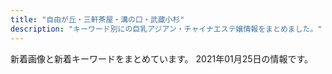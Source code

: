 ```yaml
---
title: "自由が丘・三軒茶屋・溝の口・武蔵小杉"
description: "キーワード別にの巨乳アジアン・チャイナエステ嬢情報をまとめました。"
---
```


新着画像と新着キーワードをまとめています。
2021年01月25日の情報です。

<DmmAffiliateIns />
<KeywordTable
  shops={
    [
    {
        "keywords": {},
        "img_links": [
            "http://www.es-flower.link/sp/images/news.jpg",
            "http://www.es-flower.link/images/int2.png",
            "http://www.es-flower.link/images/mobile.jpg",
            "http://www.es-flower.link/images/rec2.jpg",
            "http://www.es-flower.link/sp/images/sys3.jpg",
            "http://www.es-flower.link/images/head.jpg",
            "http://www.es-flower.link/sp/menu/staff.jpg",
            "http://www.es-flower.link/images/staff_t.jpg",
            "http://www.es-flower.link/sp/images/5.jpg",
            "http://www.es-flower.link/sp/img/huyumi1.jpg",
            "http://www.es-flower.link/images/int1.png",
            "http://www.es-flower.link/sp/images/6.jpg",
            "http://www.es-flower.link/images/3.jpg",
            "http://www.es-flower.link/sp/images/4.jpg",
            "http://www.es-flower.link/images/6.jpg",
            "http://www.es-flower.link/images/sys.png",
            "http://www.es-flower.link/sp/img/arisa1.jpg",
            "http://www.es-flower.link/sp/images/int1.jpg",
            "http://www.es-flower.link/sp/images/ac1.jpg",
            "http://www.es-flower.link/sp/img/koyuki1.jpg",
            "http://www.es-flower.link/images/rec1.png",
            "http://www.es-flower.link/sp/images/head.png",
            "http://www.es-flower.link/sp/images/sisu.jpg",
            "http://www.es-flower.link/img/yume1.jpg",
            "http://www.es-flower.link/images/sm.jpg",
            "http://www.es-flower.link/sp/images/2.jpg",
            "http://www.es-flower.link/img/koyuki1.jpg",
            "http://www.es-flower.link/img/huyumi1.jpg",
            "http://www.es-flower.link/sp/menu/top.jpg",
            "http://www.es-flower.link/images/1.jpg",
            "http://www.es-flower.link/sp/images/interior_t.jpg",
            "http://www.es-flower.link/images/info.jpg",
            "http://www.es-flower.link/sp/images/sys2.jpg",
            "http://www.es-flower.link/images/5.jpg",
            "http://www.es-flower.link/sp/menu/interior.jpg",
            "http://www.es-flower.link/sp/images/sys1.jpg",
            "http://www.es-flower.link/images/4.jpg",
            "http://www.es-flower.link/images/ta.jpg",
            "http://www.es-flower.link/sp/images/3.jpg",
            "http://www.es-flower.link/sp/images/rec3.jpg",
            "http://www.es-flower.link/sp/images/newsb.png",
            "http://www.es-flower.link/sp/images/staff_t.jpg",
            "http://www.es-flower.link/sp/images/time.jpg",
            "http://www.es-flower.link/sp/img/nene1.jpg",
            "http://www.es-flower.link/sp/images/rec1.jpg",
            "http://www.es-flower.link/sp/images/pc.jpg",
            "http://www.es-flower.link/images/2.jpg",
            "http://www.es-flower.link/img/mizuki1.jpg",
            "http://www.es-flower.link/sp/images/footer.jpg",
            "http://www.es-flower.link/sp/images/top.jpg",
            "http://www.es-flower.link/images/interior_t.jpg",
            "http://www.es-flower.link/img/nene1.jpg",
            "http://www.es-flower.link/images/news.jpg",
            "http://www.es-flower.link/sp/images/1.jpg",
            "http://www.es-flower.link/sp/images/int2.jpg",
            "http://www.es-flower.link/img/arisa1.jpg",
            "http://www.es-flower.link/sp/images/sisu_t.jpg",
            "http://www.es-flower.link/sp/images/rec2.jpg",
            "http://www.es-flower.link/sp/images/tel.jpg",
            "http://www.es-flower.link/sp/img/yume1.jpg",
            "http://www.es-flower.link/sp/img/mizuki1.jpg"
        ],
        "name": "\u6625\u306e\u604b",
        "url": "http://www.es-flower.link/",
        "station": "\u81ea\u7531\u304c\u4e18\u99c5\u5317\u53e3"
    },
    {
        "station": "\u99d2\u6ca2\u5927\u5b66\u99c5\u99d2\u6ca2\u516c\u5712\u53e3",
        "url": "http://treat-msg.com/",
        "name": "\u5b89\u5fc3\u5802",
        "img_links": [
            "http://treat-msg.com/staff/miyo/01mb.jpg",
            "http://treat-msg.com/staff/rumi/01mb.jpg",
            "http://treat-msg.com/img/access/road5.jpg",
            "http://treat-msg.com/img/foot.png",
            "http://treat-msg.com/pic/corona.jpg",
            "http://treat-msg.com/img/access/road2.jpg",
            "http://treat-msg.com/staff/noa/01mb.jpg",
            "http://treat-msg.com/img/access/road6.jpg",
            "http://treat-msg.com/staff/miyo/01.jpg",
            "http://treat-msg.com/staff/chinatu/01mb.jpg",
            "http://treat-msg.com/staff/saki/01.jpg",
            "http://treat-msg.com/staff/saki/01mb.jpg",
            "http://treat-msg.com/staff/mei/01.jpg",
            "http://treat-msg.com/staff/kaori/01.jpg",
            "http://treat-msg.com/img/access/road3.jpg",
            "http://treat-msg.com/img/access/roaddm.png",
            "http://treat-msg.com/staff/kaori/01mb.jpg",
            "http://treat-msg.com/staff/rumi/01.jpg",
            "http://treat-msg.com/img/mainft.jpg",
            "http://treat-msg.com/img/access/road1.jpg",
            "http://treat-msg.com/img/access/road4.jpg",
            "http://treat-msg.com/img/ttl_staff.jpg",
            "http://treat-msg.com/staff/riri/01.jpg",
            "http://treat-msg.com/img/shop/msg.png",
            "http://treat-msg.com/img/mainhd.jpg",
            "http://treat-msg.com/staff/mei/01mb.jpg",
            "http://treat-msg.com/staff/noa/01.jpg",
            "http://treat-msg.com/staff/riri/01mb.jpg",
            "http://treat-msg.com/staff/chinatu/01.jpg",
            "http://treat-msg.com/img/head.png"
        ],
        "keywords": {}
    },
    {
        "img_links": [
            "https://fy.uouono.com/wp-content/themes/este/img/top-img01a.png",
            "https://fy.uouono.com/wp-content/uploads/2020/10/09uiyharumo.jpg",
            "https://fy.uouono.com/wp-content/themes/este/img/1.jpg",
            "https://fy.uouono.com/wp-content/uploads/2020/12/1foryou.jpg",
            "https://fy.uouono.com/wp-content/themes/este/img/top-img01.png",
            "https://fy.uouono.com/wp-content/themes/este/img/tel_footer.png",
            "https://fy.uouono.com/wp-content/uploads/2019/12/00harumo.jpg",
            "https://fy.uouono.com/wp-content/uploads/2020/12/09foryou.jpg",
            "https://fy.uouono.com/wp-content/themes/este/img/top-img01b.png",
            "https://fy.uouono.com/wp-content/uploads/2020/10/ff-foryou.jpg",
            "https://fy.uouono.com/wp-content/uploads/2020/01/90897tyrdfforyou.jpg",
            "https://fy.uouono.com/wp-content/uploads/2019/06/asayou.jpg",
            "https://fy.uouono.com/wp-content/themes/este/img/3.jpg",
            "https://fy.uouono.com/wp-content/uploads/2019/06/098765easforyou.jpg",
            "https://fy.uouono.com/wp-content/uploads/2020/10/21349876harumo.jpg",
            "https://fy.uouono.com/wp-content/themes/este/img/top-img02.png",
            "https://fy.uouono.com/wp-content/themes/este/img/call.png",
            "https://fy.uouono.com/wp-content/uploads/2019/04/11foryou.jpg",
            "https://fy.uouono.com/wp-content/themes/este/img/tel_header.png",
            "https://fy.uouono.com/wp-content/uploads/2019/06/oijhg9876rforyou.jpg",
            "https://fy.uouono.com/wp-content/uploads/2020/12/11foryou.jpg",
            "https://fy.uouono.com/wp-content/themes/este/img/top-img04.png",
            "https://fy.uouono.com/wp-content/uploads/2021/01/0897foryou.jpg",
            "https://fy.uouono.com/wp-content/uploads/2019/06/098765resdaxfforyou.jpg",
            "https://fy.uouono.com/wp-content/themes/este/img/4.jpg",
            "https://fy.uouono.com/wp-content/uploads/2020/01/diouygforyou.jpg",
            "https://fy.uouono.com/wp-content/themes/este/img/2.jpg"
        ],
        "keywords": {
            "E": 12,
            "D": 38
        },
        "url": "https://fy.uouono.com",
        "station": "\u4e8c\u5b50\u7389\u5ddd\u99c5",
        "name": "For You"
    },
    {
        "name": "\u30bd\u30a4\u30eb",
        "station": "\u4e0a\u91ce\u6bdb\u99c5",
        "img_links": [
            "http://relaxation-soil.net/images/1s.jpg",
            "http://relaxation-soil.net/photo/mini-rie2.jpg",
            "http://relaxation-soil.net/photo/rie1.jpg",
            "http://relaxation-soil.net/images/saikai.png",
            "http://relaxation-soil.net/photo/yuyu4.jpg",
            "http://relaxation-soil.net/photo/mini-rie1.jpg",
            "http://relaxation-soil.net/photo/mini-newgirl3.jpg",
            "http://relaxation-soil.net/photo/mini-yuyu3.jpg",
            "http://relaxation-soil.net/photo/anna1.jpg",
            "http://relaxation-soil.net/photo/mini-anna1.jpg",
            "http://relaxation-soil.net/photo/mini-anna3.jpg",
            "http://relaxation-soil.net/photo/mini-newgirl1.jpg",
            "http://relaxation-soil.net/photo/mini-newgirl2.jpg",
            "http://relaxation-soil.net/photo/mini-yuyu4.jpg",
            "http://relaxation-soil.net/images/1.jpg"
        ],
        "keywords": {},
        "url": "http://relaxation-soil.net/"
    },
    {
        "station": "\u5b66\u82b8\u5927\u5b66\u99c5\u6771\u53e3",
        "url": "http://in-esthe.com/you/",
        "name": "\u60a0",
        "keywords": {},
        "img_links": [
            "http://in-esthe.com/you/images/r-2.jpg",
            "http://in-esthe.com/you/images/p-7.jpg",
            "http://in-esthe.com/you/images/p-10.jpg",
            "http://in-esthe.com/you/images/botton.jpg",
            "http://in-esthe.com/you/images/fla.jpg",
            "http://in-esthe.com/you/images/mo.png",
            "http://in-esthe.com/you/images/p-0.jpg",
            "http://in-esthe.com/you/images/r-1.jpg",
            "http://in-esthe.com/you/images/p-11.jpg",
            "http://in-esthe.com/you/images/p-3.jpg",
            "http://in-esthe.com/you/images/p-5.jpg",
            "http://cdn.dino-es.com/images/logo/468x60DinoEs.png",
            "http://in-esthe.com/you/images/p-8.jpg",
            "http://in-esthe.com/you/images/p-9.jpg",
            "http://in-esthe.com/you/images/p-4.jpg"
        ]
    },
    {
        "url": "http://annex-jp.info/",
        "name": "\u305f\u3093\u307d\u307d",
        "keywords": {},
        "img_links": [
            "http://annex-jp.info/images/yoho.jpg",
            "http://annex-jp.info/images/riri.jpg",
            "http://www.annex-jp.info/i/img/yoho.jpg",
            "http://www.annex-jp.info/i/img/riri.jpg",
            "http://www.annex-jp.info/i/img/nana.jpg",
            "http://annex-jp.info/images/kp-info.jpg",
            "http://annex-jp.info/images/sayuri.jpg",
            "http://www.annex-jp.info/i/img/sayuri.jpg",
            "http://www.annex-jp.info/i/img/mari.jpg",
            "http://annex-jp.info/images/nana.jpg",
            "http://annex-jp.info/images/mayumi.jpg",
            "http://www.annex-jp.info/i/img/mayumi.jpg",
            "http://annex-jp.info/images/info.png",
            "http://annex-jp.info/images/mari.jpg"
        ],
        "station": "\u81ea\u7531\u304c\u4e18\u99c5\u5317\u53e3"
    },
    {
        "keywords": {},
        "name": "\u30b9\u30de\u30a4\u30eb",
        "img_links": [
            "http://yourroom.net/photo/mini-maho1.jpg",
            "http://yourroom.net/photo/yui1.jpg",
            "http://yourroom.net/images/saikai.png",
            "http://yourroom.net/photo/mini-yui2.jpg",
            "http://yourroom.net/photo/mini-yuki1.jpg",
            "http://yourroom.net/photo/mini-yuki2.jpg",
            "http://yourroom.net/photo/mini-yui1.jpg",
            "http://yourroom.net/photo/yuki1.jpg",
            "http://yourroom.net/photo/maho1.jpg",
            "http://yourroom.net/images/1.jpg",
            "http://yourroom.net/images/1s.jpg"
        ],
        "station": "\u7b49\u3005\u529b\u99c5",
        "url": "http://yourroom.net/"
    },
    {
        "url": "http://www.hanaikada.masg.info/",
        "keywords": {
            "\u30bb\u30af\u30b7\u30fc": 1,
            "\u80f8": 1
        },
        "name": "\u82b1\u7b4f -\u306f\u306a\u3044\u304b\u3060-",
        "img_links": [
            "http://www.hanaikada.masg.info/images/nav-006.png",
            "http://www.hanaikada.masg.info/photo_news/upimg/108215f82f974a7fed_2.jpg",
            "http://www.hanaikada.masg.info/images/top02-left.png",
            "http://www.hanaikada.masg.info/images/nav-004.png",
            "http://www.hanaikada.masg.info/images/top01.png",
            "http://www.hanaikada.masg.info/files/005.jpg",
            "http://www.hanaikada.masg.info/images/tel.png",
            "http://www.hanaikada.masg.info/images/top003.png",
            "http://www.hanaikada.masg.info/photo_news/upimg/108215f82f974a7fed_0.jpg",
            "http://www.hanaikada.masg.info/photo_news/upimg/919615fe051ff3aebe_0.jpg",
            "http://www.hanaikada.masg.info/photo_news/upimg/5633360052e85766ed_0.jpg",
            "http://www.hanaikada.masg.info/files/007.jpg",
            "http://www.hanaikada.masg.info/images/osusume01.png",
            "http://www.hanaikada.masg.info/images/nav-002.png",
            "http://www.hanaikada.masg.info/files/002.jpg",
            "http://www.hanaikada.masg.info/files/009.jpg",
            "http://www.hanaikada.masg.info/files/003.jpg",
            "http://www.hanaikada.masg.info/files/004.jpg",
            "http://www.hanaikada.masg.info/files/001.jpg",
            "http://www.hanaikada.masg.info/photo_news/upimg/795065ff41f22a3d42_0.jpg",
            "http://www.hanaikada.masg.info/photo_news/upimg/108215f82f974a7fed_1.jpg",
            "http://www.hanaikada.masg.info/images/nav-005.png",
            "http://www.hanaikada.masg.info/images/nav-003.png",
            "http://www.hanaikada.masg.info/files/008.jpg",
            "http://www.hanaikada.masg.info/images/nav-001.png",
            "http://www.hanaikada.masg.info/photo_news/upimg/196915fd72c6a20b48_0.jpg"
        ],
        "station": "\u4e8c\u5b50\u7389\u5ddd\u99c5\u897f\u53e3"
    },
    {
        "url": "http://www.wqiowaz.site/",
        "img_links": [
            "http://www.wqiowaz.site/picture/m-top003.jpg",
            "http://www.wqiowaz.site/uploads/200629/1-200629103142X4.jpg",
            "http://www.wqiowaz.site/uploads/200630/1-200630094K4325.jpg",
            "http://www.wqiowaz.site/uploads/201008/1-20100Q5541T55.jpg",
            "http://www.wqiowaz.site/uploads/201008/1-20100Q55522V7.jpg",
            "http://www.wqiowaz.site/uploads/201008/1-20100Q5550EL.jpg",
            "http://www.wqiowaz.site/uploads/200914/1-20091416442NT.jpg",
            "http://www.wqiowaz.site/uploads/201008/1-20100Q55403531.jpg",
            "http://www.wqiowaz.site/uploads/200914/1-200914164443K1.jpg",
            "http://www.wqiowaz.site/uploads/200629/1-200629103104120.jpg",
            "http://www.wqiowaz.site/picture/call.png",
            "http://www.wqiowaz.site/uploads/200630/1-200630094H5294.jpg",
            "http://www.wqiowaz.site/picture/m-top004.jpg",
            "http://www.wqiowaz.site/picture/foot01.jpg",
            "http://www.wqiowaz.site/picture/m-head01.jpg",
            "http://www.wqiowaz.site/picture/cam-01.jpg",
            "http://www.wqiowaz.site/uploads/200629/1-200629103204442.jpg"
        ],
        "station": "\u7528\u8cc0\u99c5\u6771\u53e3",
        "name": "Sweet",
        "keywords": {
            "86": 1,
            "D": 3,
            "84": 2,
            "F": 4,
            "94": 4
        }
    },
    {
        "name": "\u685c",
        "img_links": [
            "http://www.sakura.esraku.com/files/008.jpg",
            "http://www.sakura.esraku.com/files/009.jpg",
            "http://www.sakura.esraku.com/files/001.jpg",
            "http://www.sakura.esraku.com/photo_news/upimg/192295fbde78dddd71_0.jpg",
            "http://www.sakura.esraku.com/files/002.jpg",
            "http://www.sakura.esraku.com/files/006.jpg",
            "http://www.sakura.esraku.com/images/lineyoyaku.jpg",
            "http://www.sakura.esraku.com/photo_news/upimg/282545f76dfd1996d7_0.jpg",
            "http://www.sakura.esraku.com/files/003.jpg",
            "http://www.sakura.esraku.com/images/mobile.jpg",
            "http://www.sakura.esraku.com/files/004.jpg",
            "http://www.sakura.esraku.com/images/top.png",
            "http://www.sakura.esraku.com/images/s_staff.jpg",
            "http://www.sakura.esraku.com/photo_news/upimg/921745f718627cc259_0.jpg",
            "http://www.sakura.esraku.com/photo_news/upimg/508775f63081046140_0.jpg",
            "http://www.sakura.esraku.com/files/007.jpg",
            "http://www.sakura.esraku.com/files/005.jpg",
            "http://www.sakura.esraku.com/photo_news/upimg/221315f853e86bfad8_0.jpg",
            "http://www.sakura.esraku.com/images/s_link.jpg"
        ],
        "url": "http://www.sakura.esraku.com/",
        "station": "\u90fd\u7acb\u5927\u5b66\u99c5",
        "keywords": {
            "87": 12,
            "\u30bb\u30af\u30b7\u30fc": 1,
            "C": 21,
            "D": 14
        }
    },
    {
        "keywords": {
            "C": 2
        },
        "url": "http://ms-shinraku.com/",
        "station": "\u5b66\u82b8\u5927\u5b66\u99c5\u6771\u53e3",
        "img_links": [
            "http://ms-shinraku.com/img/foot.png",
            "http://ms-shinraku.com/staff/yuki/01.jpg",
            "http://ms-shinraku.com/staff/momoka/01.jpg",
            "http://ms-shinraku.com/staff/mari/01.jpg",
            "http://ms-shinraku.com/img/ttl_staff.png",
            "http://ms-shinraku.com/pic/topimg2.jpg",
            "http://ms-shinraku.com/staff/ran/01.jpg",
            "http://ms-shinraku.com/staff/ayumi/01.jpg",
            "http://ms-shinraku.com/pic/head.jpg",
            "http://ms-shinraku.com/pic/topimg1.jpg",
            "http://ms-shinraku.com/staff/kanako/01.jpg",
            "http://ms-shinraku.com/i/files/homeimg.jpg"
        ],
        "name": "\u5fc3\u697d"
    },
    {
        "keywords": {
            "93": 1,
            "83": 3,
            "82": 4,
            "D": 13,
            "89": 1,
            "85": 4,
            "E": 11,
            "88": 2,
            "87": 10,
            "86": 6,
            "84": 2,
            "C": 9
        },
        "station": "\u4e8c\u5b50\u7389\u5ddd\u99c5\u897f\u53e3",
        "name": "\u697d\u3057\u3044",
        "img_links": [
            "http://tanoshii.jpn.mn/photos/sites/76/2020/12/2020120904441346.jpg",
            "http://tanoshii.jpn.mn/photos/sites/76/2020/08/2020082903370364.jpg",
            "http://tanoshii.jpn.mn/photos/sites/76/2020/02/2020022603284068.jpg",
            "http://tanoshii.jpn.mn/images/side_link.jpg",
            "http://tanoshii.jpn.mn/photos/sites/76/2020/05/2020051702012070.jpg",
            "http://tanoshii.jpn.mn/images/top.png",
            "http://tanoshii.jpn.mn/photos/sites/76/2020/07/2020071004330148.jpg",
            "http://tanoshii.jpn.mn/photos/sites/76/2020/12/202012240922577.jpg",
            "http://tanoshii.jpn.mn/photos/sites/76/2020/01/2020012603561216.jpg",
            "http://tanoshii.jpn.mn/photos/sites/76/2020/08/2020081201584255.jpg",
            "http://tanoshii.jpn.mn/photos/sites/76/2020/01/2020010206122496.jpg",
            "http://tanoshii.jpn.mn/photos/sites/76/2020/11/2020112407093420.jpg",
            "http://tanoshii.jpn.mn/photos/sites/76/2020/02/2020020601144618.jpg",
            "http://tanoshii.jpn.mn/photos/sites/76/2020/12/2020122205012857.jpg",
            "http://tanoshii.jpn.mn/photos/sites/76/2020/03/202003090333270.jpg",
            "http://tanoshii.jpn.mn/photos/sites/76/2020/06/2020061605184178.jpg",
            "http://tanoshii.jpn.mn/images/link_nav07.jpg",
            "http://tanoshii.jpn.mn/photos/sites/76/2021/01/2021011304145677.jpg",
            "http://tanoshii.jpn.mn/photos/sites/76/2020/09/2020093003412015.jpg",
            "http://tanoshii.jpn.mn/photos/sites/76/2020/11/2020110307113062.jpg",
            "http://tanoshii.jpn.mn/photos/sites/76/2019/12/2019121409131966.jpg",
            "http://tanoshii.jpn.mn/photos/sites/76/2020/12/2020120904423083.jpg",
            "http://tanoshii.jpn.mn/photos/sites/76/2020/06/2020061605184059.jpg",
            "http://tanoshii.jpn.mn/photos/sites/76/2020/12/2020122501502779.jpg",
            "http://tanoshii.jpn.mn/images/link_nav06.jpg",
            "http://tanoshii.jpn.mn/photos/sites/76/2020/05/2020052603000345.jpg",
            "http://tanoshii.jpn.mn/photos/sites/76/2020/03/2020032803325898.jpg",
            "http://tanoshii.jpn.mn/photos/sites/76/2020/01/2020012603560666.jpg",
            "http://tanoshii.jpn.mn/images/link_nav02.jpg",
            "http://tanoshii.jpn.mn/photos/sites/76/2020/11/2020111603281212.jpg",
            "http://tanoshii.jpn.mn/photos/sites/76/2020/09/2020090307211283.jpg",
            "http://tanoshii.jpn.mn/images/info1.jpg",
            "http://tanoshii.jpn.mn/images/link_nav01.jpg",
            "http://tanoshii.jpn.mn/images/link_nav03.jpg",
            "http://tanoshii.jpn.mn/images/side_tel.jpg",
            "http://tanoshii.jpn.mn/images/ico01.png",
            "http://tanoshii.jpn.mn/photos/sites/76/2020/09/2020092006290275.jpg",
            "http://tanoshii.jpn.mn/images/info3.jpg",
            "http://tanoshii.jpn.mn/photos/sites/76/2020/12/2020121807285563.jpg",
            "http://tanoshii.jpn.mn/photos/sites/76/2019/12/2019121409132234.jpg",
            "http://tanoshii.jpn.mn/photos/sites/76/2020/11/2020112902000038.jpg",
            "http://tanoshii.jpn.mn/photos/sites/76/2021/01/2021010305174759.jpg",
            "http://tanoshii.jpn.mn/images/side_mobile.jpg",
            "http://tanoshii.jpn.mn/photos/sites/76/2020/07/2020071004194210.jpg",
            "http://tanoshii.jpn.mn/images/info2.jpg",
            "http://tanoshii.jpn.mn/images/top_slider02.jpg",
            "http://tanoshii.jpn.mn/photos/sites/76/2020/12/2020120901212835.jpg",
            "http://tanoshii.jpn.mn/photos/sites/76/2020/06/2020060701410487.jpg",
            "http://tanoshii.jpn.mn/photos/sites/76/2019/12/201912280133413.jpg",
            "http://tanoshii.jpn.mn/photos/sites/76/2020/02/2020022603283463.jpg",
            "http://tanoshii.jpn.mn/photos/sites/76/2019/12/2019121409132141.jpg",
            "http://tanoshii.jpn.mn/photos/sites/76/2020/09/2020090803135392.jpg",
            "http://tanoshii.jpn.mn/images/sp_top.jpg",
            "http://tanoshii.jpn.mn/photos/sites/76/2020/04/2020041703571830.jpg",
            "http://tanoshii.jpn.mn/photos/sites/76/2020/01/2020012908322311.jpg",
            "http://tanoshii.jpn.mn/photos/sites/76/2019/12/2019121409132447.jpg",
            "http://tanoshii.jpn.mn/photos/sites/76/2019/12/2019122801334276.jpg",
            "http://tanoshii.jpn.mn/photos/sites/76/2020/05/2020051702011714.jpg",
            "http://tanoshii.jpn.mn/photos/sites/76/2020/12/202012060340027.jpg",
            "http://tanoshii.jpn.mn/photos/sites/76/2020/08/2020080507421162.jpg",
            "http://tanoshii.jpn.mn/photos/sites/76/2020/09/2020090800560727.jpg",
            "http://tanoshii.jpn.mn/photos/sites/76/2020/09/2020093003412655.jpg",
            "http://tanoshii.jpn.mn/photos/sites/76/2019/12/201912140913237.jpg",
            "http://tanoshii.jpn.mn/photos/sites/76/2020/01/2020011710434680.jpg",
            "http://tanoshii.jpn.mn/photos/sites/76/2021/01/2021011304151051.jpg",
            "http://tanoshii.jpn.mn/photos/sites/76/2020/10/2020102803545189.jpg",
            "http://tanoshii.jpn.mn/images/top_slider01.jpg",
            "http://tanoshii.jpn.mn/photos/sites/76/2020/01/2020011207465354.jpg",
            "http://tanoshii.jpn.mn/photos/sites/76/2020/04/2020040401245819.jpg",
            "http://tanoshii.jpn.mn/photos/sites/76/2019/12/2019121409132124.jpg",
            "http://tanoshii.jpn.mn/images/link_nav04.jpg",
            "http://tanoshii.jpn.mn/images/link_nav05.jpg",
            "http://tanoshii.jpn.mn/photos/sites/76/2020/10/2020101305315556.jpg"
        ],
        "url": "http://tanoshii.jpn.mn/"
    },
    {
        "name": "\u30d6\u30ea\u30ea\u30a2\u30f3\u30b9",
        "img_links": [
            "http://www.brilliance.mesthe.com/images/new3.png",
            "http://www.brilliance.mesthe.com/files/001.jpg",
            "http://www.brilliance.mesthe.com/files/002-03.jpg",
            "http://www.brilliance.mesthe.com/images/service.png",
            "http://www.brilliance.mesthe.com/images/shop/shop03.jpg",
            "http://www.brilliance.mesthe.com/images/zi_massage.png",
            "http://www.brilliance.mesthe.com/images/new1.png",
            "http://www.brilliance.mesthe.com/images/s1.jpg",
            "http://www.brilliance.mesthe.com/files/003-02.jpg",
            "http://www.brilliance.mesthe.com/images/shop/shop04.jpg",
            "http://www.brilliance.mesthe.com/files/001-03.jpg",
            "http://www.brilliance.mesthe.com/files/004.jpg",
            "http://www.brilliance.mesthe.com/images/zi_staff.png",
            "http://www.brilliance.mesthe.com/images/main_top.png",
            "http://www.brilliance.mesthe.com/images/tel.png",
            "http://www.brilliance.mesthe.com/files/003-03.jpg",
            "http://www.brilliance.mesthe.com/images/infotiao1.jpg",
            "http://www.brilliance.mesthe.com/files/004-02.jpg",
            "http://www.brilliance.mesthe.com/files/005.jpg",
            "http://www.brilliance.mesthe.com/images/pick.png",
            "http://www.brilliance.mesthe.com/images/shop/shop01.jpg",
            "http://www.brilliance.mesthe.com/images/maga.jpg",
            "http://www.brilliance.mesthe.com/files/002-02.jpg",
            "http://www.brilliance.mesthe.com/files/002.jpg",
            "http://www.brilliance.mesthe.com/images/shop/shop02.jpg",
            "http://www.brilliance.mesthe.com/images/s2.jpg",
            "http://www.brilliance.mesthe.com/files/005-02.jpg",
            "http://www.brilliance.mesthe.com/images/s3.jpg",
            "http://www.brilliance.mesthe.com/files/005-03.jpg",
            "http://www.brilliance.mesthe.com/files/004-03.jpg",
            "http://www.brilliance.mesthe.com/files/001-02.jpg",
            "http://www.brilliance.mesthe.com/files/003.jpg",
            "http://www.brilliance.mesthe.com/images/main_bottom.png",
            "http://www.brilliance.mesthe.com/images/xian.png"
        ],
        "keywords": {
            "C": 2,
            "85": 2,
            "87": 1,
            "86": 2,
            "D": 3
        },
        "station": "\u4e09\u8ed2\u8336\u5c4b\u99c5\u4e16\u7530\u8c37\u901a\u308a\u53e3",
        "url": "http://www.brilliance.mesthe.com/"
    },
    {
        "url": "http://kagayaki.jpn.cm/",
        "name": "\u661f\u306e\u8f1d\u304d",
        "img_links": [
            "http://kagayaki.jpn.cm/photos/sites/35/2016/11/1.jpg",
            "http://kagayaki.jpn.cm/images/girl-z1.jpg",
            "http://kagayaki.jpn.cm/images/room6.jpg",
            "http://kagayaki.jpn.cm/photos/sites/35/2019/09/2019092518230998.jpg",
            "http://kagayaki.jpn.cm/images/bj3.png",
            "http://kagayaki.jpn.cm/images/room1.jpg",
            "http://kagayaki.jpn.cm/photos/sites/35/2016/09/637893871729784570.jpg",
            "http://kagayaki.jpn.cm/photos/sites/35/2017/11/2017110107513579.jpg",
            "http://kagayaki.jpn.cm/images/room4.jpg",
            "http://kagayaki.jpn.cm/images/room2.jpg",
            "http://kagayaki.jpn.cm/photos/sites/35/2016/11/11.jpg",
            "http://kagayaki.jpn.cm/images/mobile2.jpg",
            "http://kagayaki.jpn.cm/images/room3.jpg",
            "http://kagayaki.jpn.cm/images/room5.jpg",
            "http://kagayaki.jpn.cm/images/mobile.jpg",
            "http://kagayaki.jpn.cm/photos/sites/35/2016/11/12.jpg",
            "http://kagayaki.jpn.cm/photos/sites/35/2016/08/staff32.jpg",
            "http://kagayaki.jpn.cm/images/top.jpg",
            "http://kagayaki.jpn.cm/photos/sites/35/2016/08/staff3.jpg",
            "http://kagayaki.jpn.cm/images/end1.jpg",
            "http://kagayaki.jpn.cm/images/staff0.jpg",
            "http://kagayaki.jpn.cm/images/girl-z2.jpg",
            "http://kagayaki.jpn.cm/photos/sites/35/2020/10/2020100418535814.jpg",
            "http://kagayaki.jpn.cm/images/staff_line.png"
        ],
        "station": "\u4e09\u8ed2\u8336\u5c4b\u99c5\u5317\u53e3",
        "keywords": {
            "E": 1,
            "C": 17,
            "D": 6,
            "87": 2,
            "86": 5,
            "84": 1
        }
    },
    {
        "url": "http://www.jojo.mensnv.com/",
        "station": "\u4e09\u8ed2\u8336\u5c4b\u99c5\u5357\u53e3",
        "img_links": [
            "http://www.jojo.mensnv.com/files/001-02.jpg",
            "http://www.jojo.mensnv.com/files/005-03.jpg",
            "http://www.jojo.mensnv.com/files/003-03.jpg",
            "http://www.jojo.mensnv.com/files/013-03.jpg",
            "http://www.jojo.mensnv.com/files/001-03.jpg",
            "http://www.jojo.mensnv.com/files/005.jpg",
            "http://www.jojo.mensnv.com/files/007.jpg",
            "http://www.jojo.mensnv.com/images/slider/01.jpg",
            "http://www.jojo.mensnv.com/files/004-03.jpg",
            "http://www.jojo.mensnv.com/images/showCover.png",
            "http://www.jojo.mensnv.com/files/010.jpg",
            "http://www.jojo.mensnv.com/files/006-03.jpg",
            "http://www.jojo.mensnv.com/files/005-02.jpg",
            "http://www.jojo.mensnv.com/files/014-03.jpg",
            "http://www.jojo.mensnv.com/files/009.jpg",
            "http://www.jojo.mensnv.com/files/003-02.jpg",
            "http://www.jojo.mensnv.com/files/002-02.jpg",
            "http://www.jojo.mensnv.com/files/010-03.jpg",
            "http://www.jojo.mensnv.com/files/013.jpg",
            "http://www.jojo.mensnv.com/files/001.jpg",
            "http://www.jojo.mensnv.com/files/012.jpg",
            "http://www.jojo.mensnv.com/files/011-03.jpg",
            "http://www.jojo.mensnv.com/files/011.jpg",
            "http://www.jojo.mensnv.com/files/002.jpg",
            "http://www.jojo.mensnv.com/files/011-02.jpg",
            "http://www.jojo.mensnv.com/files/006.jpg",
            "http://www.jojo.mensnv.com/images/slider/02.jpg",
            "http://www.jojo.mensnv.com/files/002-03.jpg",
            "http://www.jojo.mensnv.com/files/012-03.jpg",
            "http://www.jojo.mensnv.com/files/012-02.jpg",
            "http://www.jojo.mensnv.com/files/009-02.jpg",
            "http://www.jojo.mensnv.com/files/006-02.jpg",
            "http://www.jojo.mensnv.com/files/009-03.jpg",
            "http://www.jojo.mensnv.com/images/coverGirlParts.png",
            "http://www.jojo.mensnv.com/files/013-02.jpg",
            "http://www.jojo.mensnv.com/files/004.jpg",
            "http://www.jojo.mensnv.com/images/tel.png",
            "http://www.jojo.mensnv.com/files/014.jpg",
            "http://www.jojo.mensnv.com/images/mobile.jpg",
            "http://www.jojo.mensnv.com/files/003.jpg",
            "http://www.jojo.mensnv.com/files/010-02.jpg",
            "http://www.jojo.mensnv.com/files/014-02.jpg",
            "http://www.jojo.mensnv.com/images/backlistbtn.png",
            "http://www.jojo.mensnv.com/files/007-03.jpg",
            "http://www.jojo.mensnv.com/files/004-02.jpg",
            "http://www.jojo.mensnv.com/files/007-02.jpg",
            "http://www.jojo.mensnv.com/images/slider/03.jpg"
        ],
        "keywords": {
            "85": 9,
            "84": 6,
            "86": 12,
            "\u30bb\u30af\u30b7\u30fc": 1,
            "C": 3,
            "88": 3,
            "D": 18
        },
        "name": "JoJo"
    },
    {
        "name": "\u30de\u30c3\u30b5\u30fc\u30b8\u306e\u66d9",
        "img_links": [
            "http://www.miyuki.es-relax.info/gals/yuri1.jpg",
            "http://www.miyuki.es-relax.info/images/sp01.jpg",
            "http://www.miyuki.es-relax.info/images/info4.jpg",
            "http://www.miyuki.es-relax.info/images/yoyaku.png",
            "http://www.miyuki.es-relax.info/images/info1.jpg",
            "http://www.miyuki.es-relax.info/images/info3.jpg",
            "http://www.miyuki.es-relax.info/gals/yuki1.jpg",
            "http://www.miyuki.es-relax.info/gals/nana1.jpg",
            "http://www.miyuki.es-relax.info/images/sp02.jpg",
            "http://www.miyuki.es-relax.info/images/info2.jpg",
            "http://www.miyuki.es-relax.info/images/sp03.jpg",
            "http://www.miyuki.es-relax.info/images/kp01.jpg"
        ],
        "keywords": {},
        "station": "\u5927\u5ca1\u5c71\u99c5",
        "url": "http://www.miyuki.es-relax.info/"
    },
    {
        "url": "http://ms-rlx.com/",
        "station": "\u81ea\u7531\u304c\u4e18\u99c5\u5357\u53e3",
        "img_links": [
            "http://ms-rlx.com/img/access/road01.jpg",
            "http://ms-rlx.com/staff/sachan/01mb.jpg",
            "http://ms-rlx.com/img/ttl_concept.png",
            "http://ms-rlx.com/img/ttl_mobile.png",
            "http://ms-rlx.com/img/youtube.jpg",
            "http://ms-rlx.com/staff/ruri/01.jpg",
            "http://ms-rlx.com/staff/milk/01mb.jpg",
            "http://ms-rlx.com/img/ttl_tnew.png",
            "http://ms-rlx.com/staff/momo/01.jpg",
            "http://ms-rlx.com/staff/ruri/01mb.jpg",
            "http://ms-rlx.com/img/ttl_rec.png",
            "http://ms-rlx.com/staff/ringo/01mb.jpg",
            "http://ms-rlx.com/img/att.png",
            "http://ms-rlx.com/img/access/road03.jpg",
            "http://ms-rlx.com/staff/sachan/01.jpg",
            "http://ms-rlx.com/staff/milk/01.jpg",
            "http://ms-rlx.com/staff/ringo/01.jpg",
            "http://ms-rlx.com/pic/head.png",
            "http://ms-rlx.com/img/msgbtn.png",
            "http://ms-rlx.com/img/ttl_staff.png",
            "http://ms-rlx.com/staff/momo/01mb.jpg",
            "http://ms-rlx.com/i/files/homeimg.jpg",
            "http://ms-rlx.com/img/access/road02.jpg"
        ],
        "keywords": {
            "C": 14
        },
        "name": "\u697d\u697d\u5c4b"
    },
    {
        "keywords": {
            "C": 4,
            "E": 2,
            "D": 4
        },
        "img_links": [
            "http://clair.work/images/recruit/message_03.png",
            "http://clair.work/images/recruit/nagare_02.jpg",
            "http://clair.work/images/sw_tel.png",
            "http://clair.work/images/icon_ranking_01.png",
            "http://clair.work/images/icon_ranking_05.png",
            "http://clair.work/images/trigger.jpg",
            "http://clair.work/images/mainvisual_01_s.jpg",
            "http://clair.work/images/recruit/req_03.jpg",
            "http://clair.work/images/recruit/sp_mainvisual.jpg",
            "http://clair.work/images/recruit/point_03.png",
            "http://clair.work/images/recruit/point_09.png",
            "http://clair.work/images/recruit/point_08.png",
            "http://clair.work/images/icon_ranking_04.png",
            "http://clair.work/images/icon_ranking_03.png",
            "http://clair.work/images/no_image.jpg",
            "http://clair.work/images/recruit/nagare_07.png",
            "http://clair.work/images/recruit/nagare_05.png",
            "http://clair.work/staff/kasumi1.jpg",
            "http://clair.work/images/recruit/point_06.png",
            "http://clair.work/images/recruit/nagare_06.png",
            "http://clair.work/staff/humi2.jpg",
            "http://clair.work/images/recruit/nagare_03.jpg",
            "http://clair.work/images/recruit/point_04.png",
            "http://clair.work/images/recruit/point_05.png",
            "http://clair.work/images/mainvisual_02_s.jpg",
            "http://clair.work/images/mainvisual_01.jpg",
            "http://clair.work/staff/ayaka1.jpg",
            "http://clair.work/images/recruit/nagare_01.jpg",
            "http://clair.work/staff/humi1.jpg",
            "http://clair.work/images/icon_new.png",
            "http://clair.work/images/sw_home.png",
            "http://clair.work/images/head_interior.jpg",
            "http://clair.work/images/icon_ranking_02.png",
            "http://clair.work/staff/yua1.jpg",
            "http://clair.work/images/head_therapist.jpg",
            "http://clair.work/images/recruit/point_07.png",
            "http://clair.work/images/mainvisual_02.jpg",
            "http://clair.work/staff/mayu1.jpg"
        ],
        "station": "\u5b66\u82b8\u5927\u5b66\u99c5\u897f\u53e3",
        "url": "http://clair.work/",
        "name": "Clair \uff5e\u30af\u30ec\u30fc\u30eb\uff5e"
    },
    {
        "url": "http://b-berry.work/",
        "img_links": [
            "http://b-berry.work/img/mona1.jpg",
            "http://b-berry.work/images/s1.png",
            "http://b-berry.work/images/2.jpg",
            "http://b-berry.work/images/rec1.jpg",
            "http://b-berry.work/images/ac2.jpg",
            "http://b-berry.work/images/ac1.jpg",
            "http://b-berry.work/img/yuri1.jpg",
            "http://b-berry.work/images/rec2.jpg",
            "http://b-berry.work/images/3.jpg",
            "http://b-berry.work/staff/yuri.jpg",
            "http://b-berry.work/images/sys.jpg",
            "http://b-berry.work/images/interior_t.jpg",
            "http://b-berry.work/staff/mona.jpg",
            "http://b-berry.work/img/maya1.jpg",
            "http://b-berry.work/images/head.jpg",
            "http://b-berry.work/images/int2.jpg",
            "http://b-berry.work/staff/maya.jpg",
            "http://b-berry.work/images/1.jpg",
            "http://b-berry.work/images/tg.jpg",
            "http://b-berry.work/images/news.jpg",
            "http://b-berry.work/images/int1.jpg",
            "http://b-berry.work/images/staff_t.jpg"
        ],
        "keywords": {},
        "station": "\u81ea\u7531\u304c\u4e18\u99c5\u5317\u53e3",
        "name": "\u30d6\u30eb\u30fc\u30d9\u30ea\u30fc"
    },
    {
        "keywords": {
            "85": 1,
            "C": 1,
            "86": 2
        },
        "name": "\u604b\u4eba",
        "img_links": [
            "http://koibito.ies.bz/images/mobile.jpg",
            "http://koibito.ies.bz/images/no1.png",
            "http://koibito.ies.bz/photos/sites/69/2018/10/201810150304491.jpg",
            "http://koibito.ies.bz/images/room4.jpg",
            "http://koibito.ies.bz/images/s_pick.jpg",
            "http://koibito.ies.bz/images/room2.jpg",
            "http://koibito.ies.bz/images/s_ranking.png",
            "http://koibito.ies.bz/images/room1.jpg",
            "http://koibito.ies.bz/images/s_news.png",
            "http://koibito.ies.bz/images/no2.png",
            "http://koibito.ies.bz/photos/sites/69/2018/10/2018100214220989.jpg",
            "http://koibito.ies.bz/images/link.jpg",
            "http://koibito.ies.bz/images/s_staff.png",
            "http://koibito.ies.bz/images/info.jpg",
            "http://koibito.ies.bz/photos/sites/69/2018/10/2018100214242547.jpg",
            "http://koibito.ies.bz/images/s_staff1.png",
            "http://koibito.ies.bz/images/room3.jpg",
            "http://koibito.ies.bz/images/new.jpg",
            "http://koibito.ies.bz/images/top.png"
        ],
        "station": "\u4e8c\u5b50\u7389\u5ddd\u99c5\u6771\u53e3",
        "url": "http://koibito.ies.bz/"
    }
]
}
/>
<DmmAffiliateScript />
